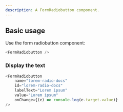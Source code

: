 ```yaml
---
description: A FormRadiobutton component.
---
```



## Basic usage

Use the form radiobutton component:

```js
<FormRadiobutton />
```

### Display the text

```js live
<FormRadiobutton
    name="lorem-radio-docs"
    id="lorem-radio-docs"
    labelText="Lorem ipsum"
    value="Lorem ipsum"
    onChange={(e) => console.log(e.target.value)}
/>
```
